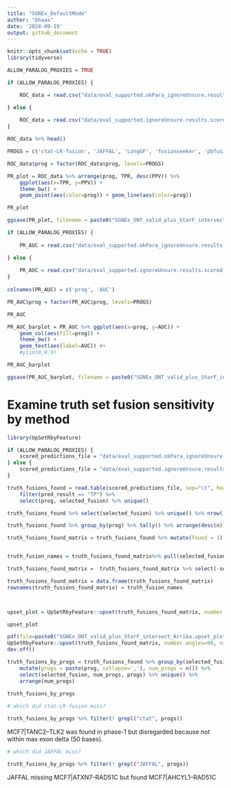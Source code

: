 ```yaml
---
title: "SGNEx_DefaultMode"
author: "bhaas"
date: '2024-09-19'
output: github_document
---
```


```r
knitr::opts_chunk$set(echo = TRUE)
library(tidyverse)
```

```r

ALLOW_PARALOG_PROXIES = TRUE

```


```r

if (ALLOW_PARALOG_PROXIES) { 

    ROC_data = read.csv("data/eval_supported.okPara_ignoreUnsure.results.scored.ROC", header=T, sep="\t")

} else {
    
    ROC_data = read.csv("data/eval_supported.ignoreUnsure.results.scored.ROC", header=T, sep="\t")
}

ROC_data %>% head()


```

```r

PROGS = c('ctat-LR-fusion', 'JAFFAL', 'LongGF', 'fusionseeker', 'pbfusion')

ROC_data$prog = factor(ROC_data$prog, levels=PROGS)

```


```r

PR_plot = ROC_data %>% arrange(prog, TPR, desc(PPV)) %>% 
    ggplot(aes(x=TPR, y=PPV)) + 
    theme_bw() +
    geom_point(aes(color=prog)) + geom_line(aes(color=prog))

PR_plot

```

```r

ggsave(PR_plot, filename = paste0("SGNEx_ONT_valid_plus_StarF_intersect_Arriba.DefaultMode.PR_plot.PARA-OK=", ALLOW_PARALOG_PROXIES, ".svg"), height = 4, width=6 )

```


```r

if (ALLOW_PARALOG_PROXIES) {
    
    PR_AUC = read.csv("data/eval_supported.okPara_ignoreUnsure.results.scored.PR.AUC", header=F, sep="\t")

} else {
    
    PR_AUC = read.csv("data/eval_supported.ignoreUnsure.results.scored.PR.AUC", header=F, sep="\t")
}
    
colnames(PR_AUC) = c('prog', 'AUC')

PR_AUC$prog = factor(PR_AUC$prog, levels=PROGS)

PR_AUC

```

```r

PR_AUC_barplot = PR_AUC %>% ggplot(aes(x=prog, y=AUC)) + 
    geom_col(aes(fill=prog)) + 
    theme_bw() +
    geom_text(aes(label=AUC)) #+ 
    #ylim(0,0.9)

PR_AUC_barplot 

```


```r

ggsave(PR_AUC_barplot, filename = paste0("SGNEx_ONT_valid_plus_StarF_intersect_Arriba.DefaultMode.PR_AUC.barplot.PARA-OK=", ALLOW_PARALOG_PROXIES, ".svg"), height=4, width=6 )


```



# Examine truth set fusion sensitivity by method

```r
library(UpSetRbyFeature)

if (ALLOW_PARALOG_PROXIES) {
    scored_predictions_file = "data/eval_supported.okPara_ignoreUnsure.results.scored"
} else {
    scored_predictions_file = "data/eval_supported.ignoreUnsure.results.scored"
}

truth_fusions_found = read.table(scored_predictions_file, sep="\t", header=T) %>% 
    filter(pred_result == "TP") %>% 
    select(prog, selected_fusion) %>% unique()

truth_fusions_found %>% select(selected_fusion) %>% unique() %>% nrow()


```

```r

truth_fusions_found %>% group_by(prog) %>% tally() %>% arrange(desc(n))


```




```r

truth_fusions_found_matrix = truth_fusions_found %>% mutate(found = 1) %>% spread(key=prog, value=found, fill=0)


truth_fusion_names = truth_fusions_found_matrix%>% pull(selected_fusion)

truth_fusions_found_matrix =  truth_fusions_found_matrix %>% select(-selected_fusion)

truth_fusions_found_matrix = data.frame(truth_fusions_found_matrix)
rownames(truth_fusions_found_matrix) = truth_fusion_names



upset_plot = UpSetRbyFeature::upset(truth_fusions_found_matrix, number.angles=90, nsets=1000, nintersects=1000)

upset_plot

```


```r

pdf(file=paste0("SGNEx_ONT_valid_plus_StarF_intersect_Arriba.upset_plot.use_paralog_proxies=", ALLOW_PARALOG_PROXIES, ".pdf"), width=20)
UpSetRbyFeature::upset(truth_fusions_found_matrix, number.angles=90, nsets=1000, nintersects=1000)
dev.off()

```


```r

truth_fusions_by_progs = truth_fusions_found %>% group_by(selected_fusion) %>% arrange(prog) %>%
    mutate(progs = paste(prog, collapse=','), num_progs = n()) %>%
    select(selected_fusion, num_progs, progs) %>% unique() %>%
    arrange(num_progs)
    
truth_fusions_by_progs

```


```r

# which did ctat-LR-fusion miss?

truth_fusions_by_progs %>% filter(! grepl("ctat", progs))

```

MCF7|TANC2--TLK2 was found in phase-1 but disregarded because not within max exon delta (50 bases).


```r

# which did JAFFAL miss?

truth_fusions_by_progs %>% filter(! grepl("JAFFAL", progs))


```


JAFFAL missing  MCF7|ATXN7--RAD51C  but found MCF7|AHCYL1--RAD51C 



